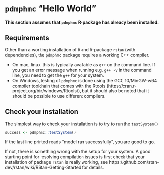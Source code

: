
# `pdmphmc` "Hello World"

**This section assumes that `pdmphmc` R-package has already been installed.**

## Requirements

Other than a working installation of `R` and `R`-package `rstan` (with dependencies), the `pdmphmc` package requires a working C++ compiler.

- On mac, linux, this is typically available as `g++` on the command line. If you get an error message when running e.g. `g++ -v` in the command line, you need to get the `g++` for your system.
- On Windows, testing of `pdmphmc` is done using the GCC 10/MinGW-w64 compiler toolchain that comes with the Rtools (https://cran.r-project.org/bin/windows/Rtools/), but it should also be noted that it should be possible to use different compilers.

## Check your installation

The simplest way to check your installation is to try to run the `testSystem()`
```r
success <- pdmphmc::testSystem()
```
If the last line printed reads "model ran successfully", you are good to go.

If not, there is something wrong with the setup for your system. A good starting point for resolving compilation issues is first check that your installation of package `rstan` is really working, see https://github.com/stan-dev/rstan/wiki/RStan-Getting-Started for details. 

